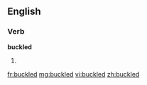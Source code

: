 ==English==

===Verb===
'''buckled'''

# {{past of|[[buckle]]}}

[[fr:buckled]]
[[mg:buckled]]
[[vi:buckled]]
[[zh:buckled]]